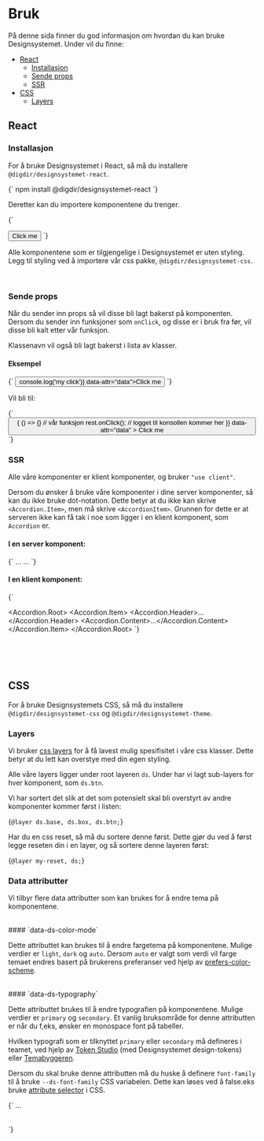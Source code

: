 

<Meta title='Bruk' />

# Bruk

På denne sida finner du god informasjon om hvordan du kan bruke Designsystemet.
Under vil du finne:

- [React](#react)
  - [Installasjon](#installasjon)
  - [Sende props](#sende-props)
  - [SSR](#ssr)
- [CSS](#css)
  - [Layers](#layers)

## React

### Installasjon

For å bruke Designsystemet i React, så må du installere `@digdir/designsystemet-react`.

<CodeSnippet language='bash'>
  {`
npm install @digdir/designsystemet-react
`}
</CodeSnippet>

Deretter kan du importere komponentene du trenger.

<CodeSnippet language='ts'>
{`

<Button>Click me</Button>
`}
</CodeSnippet>

Alle komponentene som er tilgjengelige i Designsystemet er uten styling. Legg til styling ved å importere vår css pakke, `@digdir/designsystemet-css`.

<br />

### Sende props

Når du sender inn props så vil disse bli lagt bakerst på komponenten.
Dersom du sender inn funksjoner som `onClick`, og disse er i bruk fra før, vil disse bli kalt etter vår funksjon.

Klassenavn vil også bli lagt bakerst i lista av klasser.

#### Eksempel

<CodeSnippet language='ts'>
  {`
  <Button className='my-class' onClick={() => console.log('my click')} data-attr="data">Click me</Button>
`}
</CodeSnippet>

Vil bli til:

<CodeSnippet language='ts'>
  {`
  <button 
    className='ds-btn ... my-class' 
    onClick={() => {
      () => {} // vår funksjon
      rest.onClick(); // logget til konsollen kommer her
    }}
    data-attr="data"
  >
    Click me
  </button>
`}
</CodeSnippet>

<br />

### SSR

Alle våre komponenter er klient komponenter, og bruker `"use client"`.

Dersom du ønsker å bruke våre komponenter i dine server komponenter, så kan du ikke bruke dot-notation.
Dette betyr at du ikke kan skrive `<Accordion.Item>`, men må skrive `<AccordionItem>`. Grunnen for dette er at serveren ikke kan få tak i noe
som ligger i en klient komponent, som `Accordion` er.

#### I en server komponent:

<CodeSnippet language='ts'>
{`

<AccordionRoot>
  <AccordionItem>
    <AccordionHeader>...</AccordionHeader>
    <AccordionContent>...</AccordionContent>
  </AccordionItem>
</AccordionRoot>
`}
</CodeSnippet>

#### I en klient komponent:

<CodeSnippet language='ts'>
{`

<Accordion.Root>
  <Accordion.Item>
    <Accordion.Header>...</Accordion.Header>
    <Accordion.Content>...</Accordion.Content>
  </Accordion.Item>
</Accordion.Root>
`}
</CodeSnippet>

<br />
<br />
<br />

## CSS

For å bruke Designsystemets CSS, så må du installere `@digdir/designsystemet-css` og `@digdir/designsystemet-theme`.

### Layers

Vi bruker [css layers](https://developer.mozilla.org/en-US/docs/Web/CSS/@layer) for å få lavest mulig spesifisitet i våre css klasser.
Dette betyr at du lett kan overstye med din egen styling.

Alle våre layers ligger under root layeren `ds`.
Under har vi lagt sub-layers for hver komponent, som `ds.btn`.

Vi har sortert det slik at det som potensielt skal bli overstyrt av andre komponenter kommer først i listen:

<CodeSnippet language='css'>{`@layer ds.base, ds.box, ds.btn;`}</CodeSnippet>

Har du en css reset, så må du sortere denne først. Dette gjør du ved å først legge reseten din i en layer, og så sortere denne layeren først:

<CodeSnippet language='css'>{`@layer my-reset, ds;`}</CodeSnippet>

### Data attributter

Vi tilbyr flere data attributter som kan brukes for å endre tema på komponentene.

<br />
#### `data-ds-color-mode`

Dette attributtet kan brukes til å endre fargetema på komponentene. Mulige verdier er `light`, `dark` og `auto`.
Dersom `auto` er valgt som verdi vil farge temaet endres basert på brukerens preferanser ved hjelp av [prefers-color-scheme](https://developer.mozilla.org/en-US/docs/Web/CSS/@media/prefers-color-scheme).

<br />
#### `data-ds-typography`

Dette attributtet brukes til å endre typografien på komponentene. Mulige verdier er `primary` og `secondary`.
Et vanlig bruksområde for denne attributten er når du f,eks, ønsker en monospace font på tabeller.

Hvilken typografi som er tilknyttet `primary` eller `secondary` må defineres i teamet, ved hjelp av [Token Studio](https://tokens.studio/) (med Designsystemet design-tokens) eller [Temabyggeren](https://theme.designsystemet.no/).

Dersom du skal bruke denne attributten må du huske å definere `font-family` til å bruke `--ds-font-family` CSS variabelen. Dette kan løses ved å false.eks bruke [attribute selector](https://developer.mozilla.org/en-US/docs/Web/CSS/Attribute_selectors) i CSS.

<CodeSnippet language='html'>
  {`
  <style>
  [data-ds-typography='secondary'] {
    font-family: var(--ds-font-family), monospace;
  }
  </style>
  <table
    data-ds-typography='secondary'
  >
    …
  </table>
  `}
</CodeSnippet>
